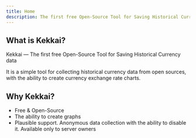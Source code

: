 ```yaml
---
title: Home
description: The first free Open-Source Tool for Saving Historical Currency data
---
```


## What is Kekkai?
Kekkai — The first free Open-Source Tool for Saving Historical Currency data

It is a simple tool for collecting historical currency data from open sources, 
with the ability to create currency exchange rate charts.

## Why Kekkai?

- Free & Open-Source
- The ability to create graphs
- Plausible support. Anonymous data collection with the ability to disable it. 
Available only to server owners
